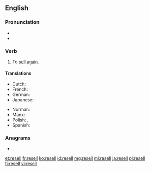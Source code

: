 ==English==

===Pronunciation===
* {{IPA|/ɹiːˈsɛl/|lang=en}}
* {{rhymes|ɛl|lang=en}}

===Verb===
{{en-verb|resells|reselling|resold|resold}}

# To [[sell]] [[again]].

====Translations====
{{trans-top|To sell again}}
* Dutch: {{t|nl|dooverkopen}}
* French: {{t+|fr|revendre}}
* German: {{t|de|wiederverkaufen}}
* Japanese: {{t+|ja|転売|alt=転売する|tr=てんばいする, tembai-suru|sc=Jpan}}
{{trans-mid}}
* Norman: {{t|nrf|r'vendre}}
* Manx: {{t|gv|aachreck}}
* Polish: {{t|pl|odsprzedać|pf}}, {{t|pl|odsprzedawać|impf}}
* Spanish: {{t+|es|revender}}
{{trans-bottom}}

===Anagrams===
* {{l|en|seller}}, {{l|en|Seller}}

[[et:resell]]
[[fr:resell]]
[[ko:resell]]
[[id:resell]]
[[mg:resell]]
[[ml:resell]]
[[ja:resell]]
[[pl:resell]]
[[fi:resell]]
[[vi:resell]]